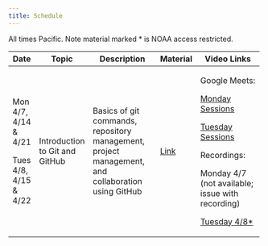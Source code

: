 ```yaml
---
title: Schedule
---
```


All times Pacific. Note material marked \* is NOAA access restricted.

+-----------------------+--------------------------------+---------------------------------------------------------------------------------------------------+---------------------------+--------------------------------------------------------------------------------------------------------+
| Date                  | Topic                          | Description                                                                                       | Material                  | Video Links                                                                                            |
+=======================+================================+===================================================================================================+===========================+========================================================================================================+
| Mon 4/7, 4/14 & 4/21  | Introduction to Git and GitHub | Basics of git commands, repository management, project management, and collaboration using GitHub | [Link](content/intro.qmd) | Google Meets:                                                                                          |
|                       |                                |                                                                                                   |                           |                                                                                                        |
| Tues 4/8, 4/15 & 4/22 |                                |                                                                                                   |                           | [Monday Sessions](https://meet.google.com/wmf-zter-bus)                                                |
|                       |                                |                                                                                                   |                           |                                                                                                        |
|                       |                                |                                                                                                   |                           | [Tuesday Sessions](https://meet.google.com/inx-nyrj-hmk)                                               |
|                       |                                |                                                                                                   |                           |                                                                                                        |
|                       |                                |                                                                                                   |                           | Recordings:                                                                                            |
|                       |                                |                                                                                                   |                           |                                                                                                        |
|                       |                                |                                                                                                   |                           | Monday 4/7 (not available; issue with recording)                                                       |
|                       |                                |                                                                                                   |                           |                                                                                                        |
|                       |                                |                                                                                                   |                           | [Tuesday 4/8\*](https://drive.google.com/file/d/1rjvIRgexOe2D2l5fFf9GhXsQncWX6UYK/view?usp=drive_link) |
+-----------------------+--------------------------------+---------------------------------------------------------------------------------------------------+---------------------------+--------------------------------------------------------------------------------------------------------+